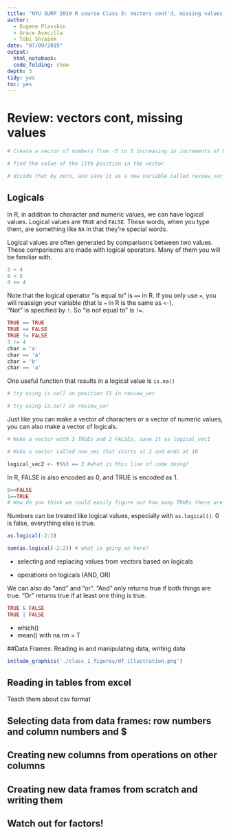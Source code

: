 ```yaml
---
title: "NYU SURP 2019 R course Class 5: Vectors cont'd, missing values, and logical operations"
author:
  - Eugene Plavskin
  - Grace Avecilla
  - Tobi Shraink
date: "07/09/2019"
output:
  html_notebook:
  code_folding: show
depth: 3
tidy: yes
toc: yes
---
```


# Review: vectors cont, missing values

```r
# Create a vector of numbers from -5 to 5 increasing in increments of 0.5 called review_vec

# find the value of the 11th position in the vector 

# divide that by zero, and save it as a new variable called review_var what do you get?
```

## Logicals

In R, in addition to character and numeric values, we can have logical values. Logical values are `TRUE` and `FALSE`. These words, when you type them, are something like `NA` in that they're special words. 

Logical values are often generated by comparisons between two values. These comparisons are made with logical operators. Many of them you will be familiar with.

```r
3 > 4
8 < 5
4 <= 4
```

Note that the logical operator "is equal to" is `==` in R. If you only use `=`, you will reassign your variable (that is `=` in R is the same as `<-`).  
"Not" is specified by `!`. So "is not equal to" is `!=`.

```r
TRUE == TRUE
TRUE == FALSE
TRUE != FALSE
3 != 4
char = 'a'
char == 'a'
char = 'b'
char == 'a'
```

One useful function that results in a logical value is `is.na()`
```r
# try using is.na() on position 11 in review_vec

# try using is.na() on review_var
```

Just like you can make a vector of characters or a vector of numeric values, you can also make a vector of logicals.
```r
# Make a vector with 3 TRUEs and 2 FALSEs, save it as logical_vec1

# Make a vector called num_vec that starts at 2 and ends at 10

logical_vec2 <- t%%3 == 2 #what is this line of code doing?
```


In R, FALSE is also encoded as 0, and TRUE is encoded as 1. 

```r
0==FALSE
1==TRUE
# How do you think we could easily figure out how many TRUEs there are in logical_vec2?

```

Numbers can be treated like logical values, especially with 
`as.logical()`. 0 is false, everything else is true.

```r
as.logical(-2:2)

sum(as.logical(-2:2)) # what is going on here?
```

* selecting and replacing values from vectors based on logicals

* operations on logicals (AND, OR)

We can also do "and" and "or". "And" only returns true if both things are true. "Or" returns true if at least one thing is true.

```r
TRUE & FALSE
TRUE | FALSE 
```
* which()
* mean() with na.rm = T

##Data Frames: Reading in and manipulating data, writing data

```r
include_graphics('./class_1_figures/df_illustration.png')
```


## Reading in tables from excel

Teach them about csv format

## Selecting data from data frames: row numbers and column numbers and $
  
## Creating new columns from operations on other columns

## Creating new data frames from scratch and writing them

## Watch out for factors!